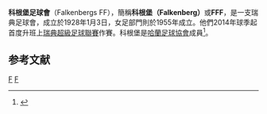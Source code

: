 {{Infobox football club
| clubname   = 科根堡<br /> Falkenberg
| image      = 
| fullname   = Falkenbergs Fotbollförening
| nickname   = 
| founded    = {{Start date and age|df=yes|1928}}
| ground     = [[科根堡IP|科根堡IP]],<br />[[Falkenberg|Falkenberg]]
| capacity   = 5,000
| chairman   = Lars-Eric Nilsson
| mgrtitle   = 主教練
| manager    = [[Hans_Eklund|Hans Eklund]]
| league     = [[瑞典足球甲級聯賽|瑞典足球甲級聯賽]]
| season     = 2021
| position   = 瑞超甲，第 16 位（降班）
| pattern_la1=|pattern_b1=_falkenbergs_ff1415h|pattern_ra1=
| leftarm1=FFE600|body1=ffff00|rightarm1=FFE600|shorts1=ffffff|socks1=ffffff
| pattern_la2=_falkenbergs_ff1415a|pattern_b2=_falkenbergs_ff1415a|pattern_ra2=_falkenbergs_ff1415a
| leftarm2=ED1C24|body2=ffffff|rightarm2=ED1C24|shorts2=ffffff
}}
'''科根堡足球會'''（Falkenbergs FF），簡稱'''科根堡（Falkenberg）'''或'''FFF'''，是一支瑞典足球會，成立於1928年1月3日，女足部門則於1955年成立。他們2014年球季起首度升班上[[瑞典超級足球聯賽|瑞典超級足球聯賽]]作賽。科根堡是[[哈蘭足球協會|哈蘭足球協會]]成員<ref>{{cite web |url= http://svenskfotboll.se/svensk-fotboll/om-svff/distrikten/?ffid=8 |title= Kontaktuppgifter och tävlingar – Hallands Fotbollförbund – Svenskfotboll.se |format=  |work=  |accessdate= 12 January 2011 |archive-date= 2011-12-12 |archive-url= https://web.archive.org/web/20111212164858/http://svenskfotboll.se/svensk-fotboll/om-svff/distrikten/?ffid=8 |dead-url= no }}</ref>。

== 参考文献 ==
{{Reflist}}

{{瑞典足球超級聯賽}}

[[Category:瑞典足球俱樂部|F]]
[[Category:1928年建立的足球俱樂部|F]]
{{fc-stub}}